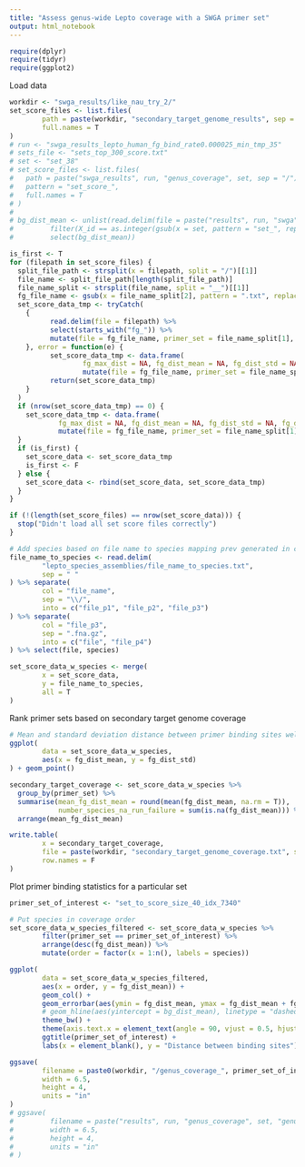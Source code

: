 ```yaml
---
title: "Assess genus-wide Lepto coverage with a SWGA primer set"
output: html_notebook
---
```


```r
require(dplyr)
require(tidyr)
require(ggplot2)
```
Load data
```r
workdir <- "swga_results/like_nau_try_2/"
set_score_files <- list.files(
        path = paste(workdir, "secondary_target_genome_results", sep = "/"),
        full.names = T
)
# run <- "swga_results_lepto_human_fg_bind_rate0.000025_min_tmp_35"
# sets_file <- "sets_top_300_score.txt"
# set <- "set_38"
# set_score_files <- list.files(
#   path = paste("swga_results", run, "genus_coverage", set, sep = "/"),
#   pattern = "set_score_",
#   full.names = T
# )
#
# bg_dist_mean <- unlist(read.delim(file = paste("results", run, "swga", sets_file, sep = "/")) %>%
#         filter(X_id == as.integer(gsub(x = set, pattern = "set_", replacement = ""))) %>%
#         select(bg_dist_mean))

is_first <- T
for (filepath in set_score_files) {
  split_file_path <- strsplit(x = filepath, split = "/")[[1]]
  file_name <- split_file_path[length(split_file_path)]
  file_name_split <- strsplit(file_name, split = "__")[[1]]
  fg_file_name <- gsub(x = file_name_split[2], pattern = ".txt", replacement = "")
  set_score_data_tmp <- tryCatch(
    {
          read.delim(file = filepath) %>%
          select(starts_with("fg_")) %>%
          mutate(file = fg_file_name, primer_set = file_name_split[1], filepath = filepath)
    }, error = function(e) {
          set_score_data_tmp <- data.frame(
                  fg_max_dist = NA, fg_dist_mean = NA, fg_dist_std = NA, fg_dist_gini = NA) %>%
                  mutate(file = fg_file_name, primer_set = file_name_split[1], filepath = filepath)
          return(set_score_data_tmp)
    }
  )
  if (nrow(set_score_data_tmp) == 0) {
    set_score_data_tmp <- data.frame(
            fg_max_dist = NA, fg_dist_mean = NA, fg_dist_std = NA, fg_dist_gini = NA) %>%
            mutate(file = fg_file_name, primer_set = file_name_split[1], filepath = filepath)
  }
  if (is_first) {
    set_score_data <- set_score_data_tmp
    is_first <- F
  } else {
    set_score_data <- rbind(set_score_data, set_score_data_tmp)
  }
}

if (!(length(set_score_files) == nrow(set_score_data))) {
  stop("Didn't load all set score files correctly")
}

# Add species based on file name to species mapping prev generated in check_species.rmd
file_name_to_species <- read.delim(
        "lepto_species_assemblies/file_name_to_species.txt",
        sep = " "
) %>% separate(
        col = "file_name",
        sep = "\\/",
        into = c("file_p1", "file_p2", "file_p3")
) %>% separate(
        col = "file_p3",
        sep = ".fna.gz",
        into = c("file", "file_p4")
) %>% select(file, species)

set_score_data_w_species <- merge(
        x = set_score_data,
        y = file_name_to_species,
        all = T
)
```
Rank primer sets based on secondary target genome coverage
```r
# Mean and standard deviation distance between primer binding sites well-correlated, can take mean as quality inficator
ggplot(
        data = set_score_data_w_species,
        aes(x = fg_dist_mean, y = fg_dist_std)
) + geom_point()

secondary_target_coverage <- set_score_data_w_species %>%
  group_by(primer_set) %>%
  summarise(mean_fg_dist_mean = round(mean(fg_dist_mean, na.rm = T)),
            number_species_na_run_failure = sum(is.na(fg_dist_mean))) %>%
  arrange(mean_fg_dist_mean)

write.table(
        x = secondary_target_coverage,
        file = paste(workdir, "secondary_target_genome_coverage.txt", sep = "/"),
        row.names = F
)
```

Plot primer binding statistics for a particular set
```r
primer_set_of_interest <- "set_to_score_size_40_idx_7340"

# Put species in coverage order
set_score_data_w_species_filtered <- set_score_data_w_species %>%
        filter(primer_set == primer_set_of_interest) %>%
        arrange(desc(fg_dist_mean)) %>%
        mutate(order = factor(x = 1:n(), labels = species))

ggplot(
        data = set_score_data_w_species_filtered,
        aes(x = order, y = fg_dist_mean)) +
        geom_col() +
        geom_errorbar(aes(ymin = fg_dist_mean, ymax = fg_dist_mean + fg_dist_std)) +
        # geom_hline(aes(yintercept = bg_dist_mean), linetype = "dashed", color = "red") +
        theme_bw() +
        theme(axis.text.x = element_text(angle = 90, vjust = 0.5, hjust = 1)) +
        ggtitle(primer_set_of_interest) +
        labs(x = element_blank(), y = "Distance between binding sites")

ggsave(
        filename = paste0(workdir, "/genus_coverage_", primer_set_of_interest, ".png"),
        width = 6.5,
        height = 4,
        units = "in"
)
# ggsave(
#         filename = paste("results", run, "genus_coverage", set, "genus_coverage.png", sep = "/"),
#         width = 6.5,
#         height = 4,
#         units = "in"
# )
```
